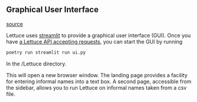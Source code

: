 ## Graphical User Interface
[source](https://github.com/Health-Informatics-UoN/lettuce/tree/main/Lettuce/ui.py)

Lettuce uses [streamlit](https://streamlit.io/) to provide a graphical user interface (GUI).
Once you have [a Lettuce API accepting requests](/deployment), you can start the GUI by running

```sh
poetry run streamlit run ui.py
```

In the /Lettuce directory.

This will open a new browser window.
The landing page provides a facility for entering informal names into a text box.
A second page, accessible from the sidebar, allows you to run Lettuce on informal names taken from a csv file.
